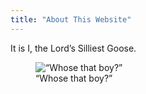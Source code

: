 ```yaml
---
title: "About This Website"
---
```


It is I, the Lord's Silliest Goose. 

!["Whose that boy?"](pics/PXL_20241012_135059859.MP.jpg)
